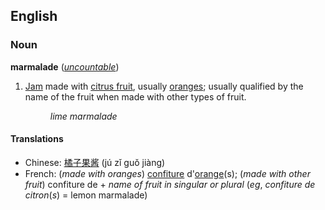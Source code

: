 ==English==
===Noun===
'''marmalade''' (''[[uncountable]]'')

#[[Jam]] made with [[citrus fruit]], usually [[orange]]s; usually qualified by the name of the fruit when made with other types of fruit.
#:''lime marmalade''

====Translations====
*Chinese: [[橘子果酱]] (jú zǐ guǒ jiàng)
*French: (''made with oranges'') [[confiture]] d'[[orange#French|orange]](s); (''made with other fruit'') confiture de + ''name of fruit in singular or plural'' (''eg'', ''confiture de citron''(''s'') = lemon marmalade)